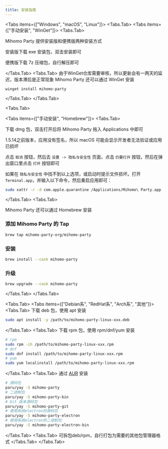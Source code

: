 ```yaml
---
title: 安装指南
---
```



<Tabs items={["Windows", "macOS", "Linux"]}>
<Tabs.Tab>
<Tabs items={["手动安装", "WinGet"]}>
<Tabs.Tab>

Mihomo Party 提供安装版和便携版两种安装方式

安装版下载 exe 安装包，双击安装即可

便携版下载 7z 压缩包，自行解压即可

</Tabs.Tab>
<Tabs.Tab>
<Callout type="info">
由于WinGet仓库需要审核，所以更新会有一两天的延迟，版本滞后是正常现象
</Callout>
Mihomo Party 还可以通过 WinGet 安装

```shell
winget install mihomo-party
```

</Tabs.Tab>
</Tabs>
</Tabs.Tab>

<Tabs.Tab>

<Tabs items={["手动安装", "Homebrew"]}>
<Tabs.Tab>

下载 dmg 包，双击打开后将 Mihomo Party 拖入 Applications 中即可

<Callout type="info">
1.5.14之前版本，应用没有签名，所以 macOS 可能会显示开发者无法验证或应用已损坏

点击 `取消` 按钮，然后去 `设置 -> 隐私与安全性` 页面，点击 `仍要打开` 按钮，然后在弹出窗口里点击 `打开` 按钮即可

如果在 `隐私与安全性` 中找不到以上选项，或启动时提示文件损坏。打开 `Terminal.app`，并输入以下命令，然后重启应用即可：

```bash
sudo xattr -r -d com.apple.quarantine /Applications/Mihomo\ Party.app
```
</Callout>

</Tabs.Tab>
<Tabs.Tab>

Mihomo Party 还可以通过 Homebrew 安装

### 添加 Mihomo Party 的 Tap

```bash
brew tap mihomo-party-org/mihomo-party
```

### 安装

```bash
brew install --cask mihomo-party
```

### 升级

```bash
brew upgrade --cask mihomo-party
```

</Tabs.Tab>
</Tabs>
</Tabs.Tab>

<Tabs.Tab>
<Tabs items={["Debian系", "RedHat系", "Arch系", "其他"]}>
<Tabs.Tab>
下载 deb 包，使用 apt 安装

```bash
sudo apt install -y /path/to/mihomo-party-linux-xxx.deb
```

</Tabs.Tab>
<Tabs.Tab>
下载 rpm 包，使用 rpm/dnf/yum 安装

```bash
# rpm
sudo rpm -ih /path/to/mihomo-party-linux-xxx.rpm
# dnf
sudo dnf install /path/to/mihomo-party-linux-xxx.rpm
# yum
sudo yum localinstall /path/to/mihomo-party-linux-xxx.rpm
```

</Tabs.Tab>
<Tabs.Tab>
通过 [AUR](https://aur.archlinux.org/packages?O=0&K=mihomo-party) 安装

```bash
# 源码包
paru/yay -S mihomo-party
# 二进制包
paru/yay -S mihomo-party-bin
# Git 版本源码包
paru/yay -S mihomo-party-git
# 使用系统electron的源码包
paru/yay -S mihomo-party-electron
# 使用系统electron的二进制包
paru/yay -S mihomo-party-electron-bin
```

</Tabs.Tab>
<Tabs.Tab>
可拆包deb/rpm，自行打包为需要的其他包管理器格式
</Tabs.Tab>
</Tabs>
</Tabs.Tab>

</Tabs>
